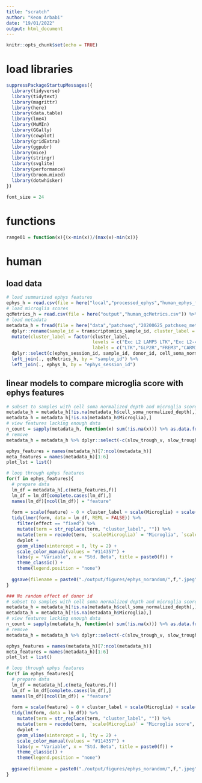 ```yaml
---
title: "scratch"
author: "Keon Arbabi"
date: "19/01/2022"
output: html_document
---
```


```r
knitr::opts_chunk$set(echo = TRUE)
```

# load libraries 
```r
suppressPackageStartupMessages({
  library(tidyverse)
  library(tidytext)
  library(magrittr)
  library(here)
  library(data.table)
  library(lme4)
  library(MuMIn)
  library(GGally)
  library(cowplot)
  library(gridExtra)
  library(ggpubr)
  library(mice)
  library(stringr)
  library(svglite)
  library(performance)
  library(broom.mixed)
  library(dotwhisker)
})

font_size = 24

```

# functions 
```r
range01 = function(x){(x-min(x))/(max(x)-min(x))}

```

# human
## load data
```r
# load summarized ephys features 
ephys_h = read.csv(file = here("local","processed_ephys","human_ephys_features_berg.csv"))
# load microglia scores 
qcMetrics_h = read.csv(file = here("output","human_qcMetrics.csv")) %>% dplyr::select(c(sample_id, Microglia))
# load metadata
metadata_h = fread(file = here("data","patchseq","20200625_patchseq_metadata_human.csv"), data.table = FALSE) %>% 
  dplyr::rename(sample_id = transcriptomics_sample_id, cluster_label = corresponding_AIT2.3.1_alias) %>%
  mutate(cluster_label = factor(cluster_label,
                                levels = c("Exc L2 LAMP5 LTK","Exc L2-4 LINC00507 GLP2R","Exc L2-3 LINC00507 FREM3","Exc L3-4 RORB CARM1P1","Exc L3-5 RORB COL22A1"),
                                labels = c("LTK","GLP2R","FREM3","CARM1P1","COL22A1"))) %>%
  dplyr::select(c(ephys_session_id, sample_id, donor_id, cell_soma_normalized_depth, cluster_label)) %>%
  left_join(., qcMetrics_h, by = "sample_id") %>%
  left_join(., ephys_h, by = "ephys_session_id")

```

## linear models to compare microglia score with ephys features 
```r
# subset to samples with cell soma normalized depth and microglia scores 
metadata_h = metadata_h[!is.na(metadata_h$cell_soma_normalized_depth),]
metadata_h = metadata_h[!is.na(metadata_h$Microglia),]
# view features lacking enough data 
n_count = sapply(metadata_h, function(x) sum(!is.na(x))) %>% as.data.frame() %>% rownames_to_column(var = "feature")
# remove
metadata_h = metadata_h %>% dplyr::select(-c(slow_trough_v, slow_trough_t, adp_v, rheo_first_isi, adapt))

ephys_features = names(metadata_h)[7:ncol(metadata_h)]
meta_features = names(metadata_h)[1:6]
plot_lst = list()

# loop through ephys features 
for(f in ephys_features){
  # prepare data 
  lm_df = metadata_h[,c(meta_features,f)]
  lm_df = lm_df[complete.cases(lm_df),]
  names(lm_df)[ncol(lm_df)] = "feature"
  
  form = scale(feature) ~ 0 + cluster_label + scale(Microglia) + scale(cell_soma_normalized_depth) + (1|donor_id)
  tidy(lmer(form, data = lm_df, REML = FALSE)) %>%
    filter(effect == "fixed") %>%
    mutate(term = str_replace(term, "cluster_label", "")) %>%
    mutate(term = recode(term, `scale(Microglia)` = "Microglia", `scale(cell_soma_normalized_depth)` = "Normalized depth")) %>%
    dwplot +
    geom_vline(xintercept = 0, lty = 2) +
    scale_color_manual(values = "#114357") +
    labs(y = "Variable", x = "Std. Beta", title = paste0(f)) +
    theme_classic() +
    theme(legend.position = "none")
  
  ggsave(filename = paste0("./output/figures/ephys_norandom/",f,".jpeg"), width = 4.5, height = 5)
}

### No random effect of donor id 
# subset to samples with cell soma normalized depth and microglia scores 
metadata_h = metadata_h[!is.na(metadata_h$cell_soma_normalized_depth),]
metadata_h = metadata_h[!is.na(metadata_h$Microglia),]
# view features lacking enough data 
n_count = sapply(metadata_h, function(x) sum(!is.na(x))) %>% as.data.frame() %>% rownames_to_column(var = "feature")
# remove
metadata_h = metadata_h %>% dplyr::select(-c(slow_trough_v, slow_trough_t, adp_v, rheo_first_isi, adapt))

ephys_features = names(metadata_h)[7:ncol(metadata_h)]
meta_features = names(metadata_h)[1:6]
plot_lst = list()

# loop through ephys features 
for(f in ephys_features){
  # prepare data 
  lm_df = metadata_h[,c(meta_features,f)]
  lm_df = lm_df[complete.cases(lm_df),]
  names(lm_df)[ncol(lm_df)] = "feature"
  
  form = scale(feature) ~ 0 + cluster_label + scale(Microglia) + scale(cell_soma_normalized_depth) 
  tidy(lm(form, data = lm_df)) %>%
    mutate(term = str_replace(term, "cluster_label", "")) %>%
    mutate(term = recode(term, `scale(Microglia)` = "Microglia score", `scale(cell_soma_normalized_depth)` = "Normalized depth")) %>%
    dwplot +
    geom_vline(xintercept = 0, lty = 2) +
    scale_color_manual(values = "#114357") +
    labs(y = "Variable", x = "Std. Beta", title = paste0(f)) +
    theme_classic() +
    theme(legend.position = "none")
  
  ggsave(filename = paste0("./output/figures/ephys_norandom/",f,".jpeg"), width = 4.5, height = 5)
}

```





















